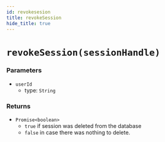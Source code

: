 ```yaml
---
id: revokesesion
title: revokeSession
hide_title: true
---
```


# ``revokeSession(sessionHandle)``

### Parameters
- ``userId`` 
  - type: ``String``

### Returns
- ``Promise<boolean>`` 
  - ``true`` if session was deleted from the database
  - ``false`` in case there was nothing to delete.